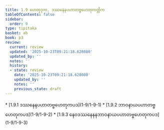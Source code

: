 ```yaml
---
title: 1.9 ဟေတုဒုက, ဒဿနေနပဟာတဗ္ဗဟေတုကတ္တိက
tableOfContents: false
sidebar:
  order: 9
type: tipitaka
basket: ab
book: p3
review:
  current: review
  updated: '2025-10-23T09:21:18.628080'
  updated_by: ''
  notes: ''
  history:
  - state: review
    date: '2025-10-23T09:21:18.628080'
    updated_by: ''
    notes: ''
    previous_state: draft
---
```



<ReviewStatus review={frontmatter.review} showDetails={true} />

<HypothesisAnnotation frontmatter={frontmatter} />

<DynamicBreadcrumb />



<TableOfContents book="p3" section="1.9">
* [1.9.1 ဒဿနေနပဟာတဗ္ဗဟေတုကပဒ](1-9/1-9-1)
* [1.9.2 ဘာဝနာယပဟာတဗ္ဗဟေတုကပဒ](1-9/1-9-2)
* [1.9.3 နေဝဒဿနေနနဘာဝနာယပဟာတဗ္ဗဟေတုကပဒ](1-9/1-9-3)
</TableOfContents>